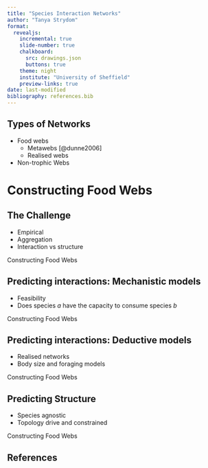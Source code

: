 ```yaml
---
title: "Species Interaction Networks"
author: "Tanya Strydom"
format:
  revealjs: 
    incremental: true  
    slide-number: true
    chalkboard: 
      src: drawings.json
      buttons: true
    theme: night
    institute: "University of Sheffield"
    preview-links: true
date: last-modified
bibliography: references.bib
---
```


## Types of Networks

-   Food webs
    -   Metawebs [@dunne2006]
    -   Realised webs
-   Non-trophic Webs

# Constructing Food Webs

## The Challenge

-   Empirical
-   Aggregation
-   Interaction vs structure

::: footer
Constructing Food Webs
:::

## Predicting interactions: Mechanistic models

-   Feasibility
-   Does species $a$ have the capacity to consume species $b$

::: footer
Constructing Food Webs
:::

## Predicting interactions: Deductive models

-   Realised networks
-   Body size and foraging models

::: footer
Constructing Food Webs
:::

## Predicting Structure

-   Species agnostic
-   Topology drive and constrained

::: footer
Constructing Food Webs
:::

## References

::: {#refs}
:::